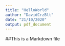 ```yaml
---
title: "HelloWorld"
author: "DavidCrzBlt"
date: "21/10/2020"
output: pdf_document
---
```


##This is a Markdown file
